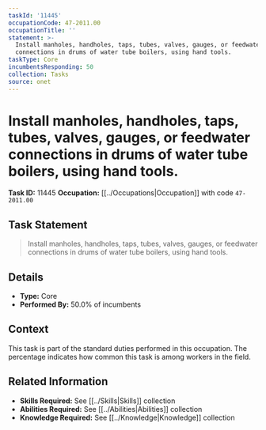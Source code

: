 ```yaml
---
taskId: '11445'
occupationCode: 47-2011.00
occupationTitle: ''
statement: >-
  Install manholes, handholes, taps, tubes, valves, gauges, or feedwater
  connections in drums of water tube boilers, using hand tools.
taskType: Core
incumbentsResponding: 50
collection: Tasks
source: onet
---
```

# Install manholes, handholes, taps, tubes, valves, gauges, or feedwater connections in drums of water tube boilers, using hand tools.

**Task ID:** 11445
**Occupation:** [[../Occupations|Occupation]] with code `47-2011.00`

## Task Statement

> Install manholes, handholes, taps, tubes, valves, gauges, or feedwater connections in drums of water tube boilers, using hand tools.

## Details

- **Type:** Core
- **Performed By:** 50.0% of incumbents

## Context

This task is part of the standard duties performed in this occupation. The percentage indicates how common this task is among workers in the field.

## Related Information

- **Skills Required:** See [[../Skills|Skills]] collection
- **Abilities Required:** See [[../Abilities|Abilities]] collection
- **Knowledge Required:** See [[../Knowledge|Knowledge]] collection
